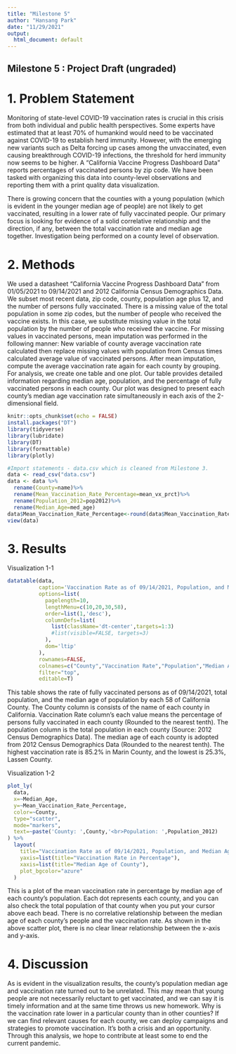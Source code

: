 ```yaml
---
title: "Milestone 5"
author: "Hansang Park"
date: "11/29/2021"
output:
  html_document: default
---
```


## Milestone 5 : Project Draft (ungraded)

# 1. Problem Statement

Monitoring of state-level COVID-19 vaccination rates is crucial in this crisis from both individual and public health perspectives. Some experts have estimated that at least 70% of humankind would need to be vaccinated against COVID-19 to establish herd immunity. However, with the emerging new variants such as Delta forcing up cases among the unvaccinated, even causing breakthrough COVID-19 infections, the threshold for herd immunity now seems to be higher. A “California Vaccine Progress Dashboard Data” reports percentages of vaccinated persons by zip code. We have been tasked with organizing this data into county-level observations and reporting them with a print quality data visualization.

There is growing concern that the counties with a young population (which is evident in the younger median age of people) are not likely to get vaccinated, resulting in a lower rate of fully vaccinated people. Our primary focus is looking for evidence of a solid correlative relationship and the direction, if any, between the total vaccination rate and median age together. Investigation being performed on a county level of observation.

# 2. Methods

We used a datasheet “California Vaccine Progress Dashboard Data” from 01/05/2021 to 09/14/2021 and 2012 California Census Demographics Data. We subset most recent data, zip code, county, population age plus 12, and the number of persons fully vaccinated. There is a missing value of the total population in some zip codes, but the number of people who received the vaccine exists. In this case, we substitute missing value in the total population by the number of people who received the vaccine. For missing values in vaccinated persons, mean imputation was performed in the following manner: New variable of county average vaccination rate calculated then replace missing values with population from Census times calculated average value of vaccinated persons. After mean imputation, compute the average vaccination rate again for each county by grouping. For analysis, we create one table and one plot. Our table provides detailed information regarding median age, population, and the percentage of fully vaccinated persons in each county. Our plot was designed to present each county’s median age vaccination rate simultaneously in each axis of the 2-dimensional field.

```r
knitr::opts_chunk$set(echo = FALSE)
install.packages("DT")
library(tidyverse)
library(lubridate)
library(DT)
library(formattable)
library(plotly)

#Import statements - data.csv which is cleaned from Milestone 3.
data <- read_csv("data.csv")
data <- data %>%
  rename(County=name)%>%
  rename(Mean_Vaccination_Rate_Percentage=mean_vx_prct)%>%
  rename(Population_2012=pop2012)%>%
  rename(Median_Age=med_age)
data$Mean_Vaccination_Rate_Percentage<-round(data$Mean_Vaccination_Rate_Percentage,digits=1)
view(data)

```


\newpage

# 3. Results
Visualization 1-1

```r
datatable(data,
          caption='Vaccination Rate as of 09/14/2021, Population, and Median Age by California County',
          options=list(
            pagelength=10,
            lengthMenu=c(10,20,30,58),
            order=list(1,'desc'),
            columnDefs=list(
              list(className='dt-center',targets=1:3)
              #list(visible=FALSE, targets=3)
            ),
            dom='ltip'
          ),
          rownames=FALSE,
          colnames=c("County","Vaccination Rate","Population","Median Age"),
          filter="top",
          editable=T)
```
This table shows the rate of fully vaccinated persons as of 09/14/2021, total population, and the median age of population by each 58 of California County. The County column is consists of the name of each county in California. Vaccination Rate column's each value means the percentage of persons fully vaccinated in each county (Rounded to the nearest tenth). The population column is the total population in each county (Source: 2012 Census Demographics Data). The median age of each county is adopted from 2012 Census Demographics Data (Rounded to the nearest tenth). The highest vaccination rate is 85.2% in Marin County, and the lowest is 25.3%, Lassen County.


\newpage

Visualization 1-2

```r
plot_ly(
  data,
  x=~Median_Age,
  y=~Mean_Vaccination_Rate_Percentage,
  color=~County,
  type="scatter",
  mode="markers",
  text=~paste('County: ',County,'<br>Population: ',Population_2012)
) %>%
  layout(
    title="Vaccination Rate as of 09/14/2021, Population, and Median Age by California County",
    yaxis=list(title="Vaccination Rate in Percentage"),
    xaxis=list(title="Median Age of County"),
    plot_bgcolor="azure"
  )

```
This is a plot of the mean vaccination rate in percentage by median age of each county's population. Each dot represents each county, and you can also check the total population of that county when you put your cursor above each bead. There is no correlative relationship between the median age of each county's people and the vaccination rate. As shown in the above scatter plot, there is no clear linear relationship between the x-axis and y-axis.

\newpage

# 4. Discussion

As is evident in the visualization results, the county's population median age and vaccination rate turned out to be unrelated. This may mean that young people are not necessarily reluctant to get vaccinated, and we can say it is timely information and at the same time throws us new homework. Why is the vaccination rate lower in a particular county than in other counties? If we can find relevant causes for each county, we can deploy campaigns and strategies to promote vaccination. It's both a crisis and an opportunity. Through this analysis, we hope to contribute at least some to end the current pandemic.
